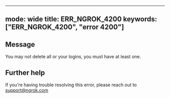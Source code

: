 
---
mode: wide
title: ERR_NGROK_4200
keywords: ["ERR_NGROK_4200", "error 4200"]
---

## Message
You may not delete all or your logins, you must have at least one.




## Further help
If you're having trouble resolving this error, please reach out to [support@ngrok.com](mailto:support@ngrok.com?subject=Help%20with%20ERR_NGROK_4200)

